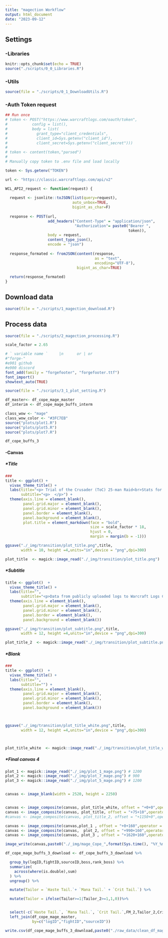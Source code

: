 ```yaml
---
title: "magection Workflow"
output: html_document
date: "2023-09-12"
---
```


## Settings 

### -Libraries

```r
knitr::opts_chunk$set(echo = TRUE)
source("./scripts/0_0_Libraries.R")
```

### -Utils

```r
source(file = "./scripts/0_1_DownloadUtils.R")
```

### -Auth Token request

```r
## Run once
# token <- POST("https://www.warcraftlogs.com/oauth/token",
#           config = list(),
#           body = list(
#             grant_type="client_credentials",
#             client_id=Sys.getenv("client_id"),
#             client_secret=Sys.getenv("client_secret")))
# 
# token <- content(token,"parsed")
# 
# Manually copy token to .env file and load locally
```

```r
token <- Sys.getenv("TOKEN")

url <- "https://classic.warcraftlogs.com/api/v2"

WCL_API2_request <- function(request) {
  
  request <- jsonlite::toJSON(list(query=request),
                              auto_unbox=TRUE,
                              bigint_as_char=F)
  
  response <- POST(url,
                   add_headers("Content-Type" = "application/json",
                               "Authorization"= paste0("Bearer ",
                                                       token)),
                   body = request,
                   content_type_json(),
                   encode = "json")
  
  response_formated <- fromJSON(content(response,
                                        as = "text",
                                        encoding="UTF-8"),
                                bigint_as_char=TRUE)
  
  return(response_formated)
}

```

## Download data

```r
source(file = "./scripts/1_magection_download.R")
```


## Process data

```r
source(file = "./scripts/2_magection_processing.R")
```


```r
scale_factor = 2.65

# ` variable name `     |n      or | or
#"forge-"    
#e901 github
#e900 discord
font_add(family = "forgefooter", "forgefooter.ttf")
font_import()
showtext_auto(TRUE)
```

```r
source(file = "./scripts/3_1_plot_setting.R")
```

```r
df_master<- df_cope_mage_master
df_interim <- df_cope_mage_buffs_interm

class_wow <- "mage"
class_wow_color <- "#3FC7EB"
source("plots/plot1.R")
source("plots/plot5.R")
source("plots/plot7.R")
```

```r
df_cope_buffs_3
```



#### -Canvas


##### *Title 

```r
###
title <- ggplot() +
  vivax_theme_title() + 
  labs(title="<p> Trial of the Crusader (ToC) 25-man Raid<br>Stats for <b><span style='color:#3FC7EB;'>Mages</span></b> rankings - <b><span style='color:#E5CC80;'>Top 100</span></b> and <b><span style='color:#E268A8;'>Top 300</span></b></p>",
       subtitle="<p>  </p>") +                                                   # Remove grid, color & borders
  theme(axis.line = element_blank(),
        panel.grid.major = element_blank(),
        panel.grid.minor = element_blank(),
        panel.border = element_blank(),
        panel.background = element_blank(),
        plot.title = element_markdown(face = "bold",
                                      size = scale_factor * 18,
                                      hjust = 0, 
                                      margin = margin(b = -1)))

ggsave("./_img/transition/plot_title.png",title, 
       width = 10, height =4,units="in",device = "png",dpi=300)

plot_title  <- magick::image_read("./_img/transition/plot_title.png")
```

##### *Subtitle 

```r
title <- ggplot()  +
  vivax_theme_title() + 
  labs(title="",
       subtitle="<p>Data from publicly uploaded logs to Warcraft Logs Classic from Aug 29 2023 21:00 to Sep 01 2023 21:00<br> <b><span style='color:#464646;'>Lower Spire</span>, <span style='color:#397000;'>Plague</span>, <span style='color:#6D0027;'>Blood</span></b> and <b><span style='color:#040A54;'>Frost</span></b> wing bosses + <b>The Frozen Throne (Lich King)</b></p>") +                                                   # Remove grid, color & borders
  theme(axis.line = element_blank(),
        panel.grid.major = element_blank(),
        panel.grid.minor = element_blank(),
        panel.border = element_blank(),
        panel.background = element_blank())

ggsave("./_img/transition/plot_subtitle.png",title, 
       width = 12, height =4,units="in",device = "png",dpi=300)

plot_title_2  <- magick::image_read("./_img/transition/plot_subtitle.png")
```


##### *Blank
```r
###
title <- ggplot()  +
  vivax_theme_title() + 
  labs(title="",
       subtitle="") +                                                   # Remove grid, color & borders
  theme(axis.line = element_blank(),
        panel.grid.major = element_blank(),
        panel.grid.minor = element_blank(),
        panel.border = element_blank(),
        panel.background = element_blank())



ggsave("./_img/transition/plot_title_white.png",title, 
       width = 12, height =4,units="in",device = "png",dpi=300)



plot_title_white  <- magick::image_read("./_img/transition/plot_title_white.png")
```


##### *Final canvas 4

```r
plot_1 <- magick::image_read("./_img/plot_1_mage.png") # 1200
plot_2 <- magick::image_read("./_img/plot_7_mage.png") # 900
plot_3 <- magick::image_read("./_img/plot_5_mage.png") # 1200


canvas <- image_blank(width = 2520, height = 2250)


canvas <- image_composite(canvas, plot_title_white, offset = "+0+0",operator = "over")
canvas <- image_composite(canvas, plot_title, offset = "+75+10",operator = "over")
#canvas <- image_composite(canvas, plot_title_2, offset = "+1150+0",operator = "over")

canvas <- image_composite(canvas,plot_1 , offset = "+0+160",operator = "over")
canvas <- image_composite(canvas,  plot_2, offset = "+990+160",operator = "over")
canvas <- image_composite(canvas, plot_3 , offset = "+1620+160",operator = "over")

image_write(canvas,paste0("./_img/mage_Cope_",format(Sys.time(), "%Y_%m_%d_h%H_m%M"),".png"))
```


```r
df_cope_mage_buffs_3_download <- df_cope_buffs_3_download %>%

  group_by(logID,fightID,sourceID,boss,rank_boss) %>%
  summarize(
    across(where(is.double),sum)
  ) %>%
  ungroup() %>%

  mutate(Tailor = `Haste Tail.`+ `Mana Tail.` + `Crit Tail.`) %>%

  mutate(Tailor = ifelse(Tailor>=1|Tailor_2>=1,1,0))%>%


  select(-c(`Haste Tail.`, `Mana Tail.`, `Crit Tail.`,FM_2,Tailor_2,Crit_Enchant2,Crit2,dummy)) %>%
  left_join(df_cope_mage_master,
            by=c("logID","fightID","sourceID"))

write.csv(df_cope_mage_buffs_3_download,paste0("./raw_data/clean_df_mage_cope_data_",format(Sys.time(), "%Y_%m_%d_h%H_m%M"),".csv"))
```

